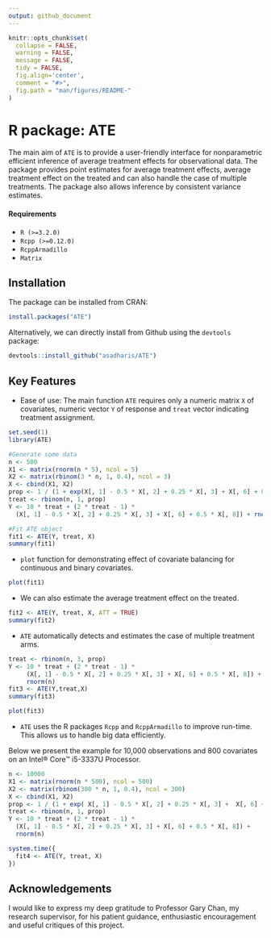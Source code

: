 ```yaml
---
output: github_document
---
```


<!-- README.md is generated from README.Rmd. Please edit that file -->

```r
knitr::opts_chunk$set(
  collapse = FALSE,
  warning = FALSE,
  message = FALSE,
  tidy = FALSE,
  fig.align='center',
  comment = "#>",
  fig.path = "man/figures/README-"
)
```

# R package: ATE

The main aim of `ATE` is to provide a user-friendly interface for nonparametric efficient inference of average 
treatment effects for observational data. The package provides point estimates for average treatment 
effects, average treatment effect on the treated and can also handle the case of multiple treatments.
The package also allows inference by consistent variance estimates.

#### Requirements
- `R (>=3.2.0)`
- `Rcpp (>=0.12.0)`
- `RcppArmadillo`
- `Matrix`

## Installation

The package can be installed from CRAN:
```r
install.packages("ATE")
```

Alternatively, we can directly install from Github using the `devtools` package:

```r
devtools::install_github("asadharis/ATE")
```

## Key Features
* Ease of use: The main function `ATE` requires only a numeric matrix `X` of covariates, numeric vector `Y` of response 
and `treat` vector indicating treatment assignment.
```r
set.seed(1)
library(ATE)

#Generate some data
n <- 500
X1 <- matrix(rnorm(n * 5), ncol = 5)
X2 <- matrix(rbinom(3 * n, 1, 0.4), ncol = 3)
X <- cbind(X1, X2)
prop <- 1 / (1 + exp(X[, 1] - 0.5 * X[, 2] + 0.25 * X[, 3] + X[, 6] + 0.5 * X[, 8]))
treat <- rbinom(n, 1, prop)
Y <- 10 * treat + (2 * treat - 1) *
  (X[, 1] - 0.5 * X[, 2] + 0.25 * X[, 3] + X[, 6] + 0.5 * X[, 8]) + rnorm(n)

#Fit ATE object
fit1 <- ATE(Y, treat, X)
summary(fit1)
```

* `plot` function for demonstrating effect of covariate balancing for continuous and binary 
covariates.

```r
plot(fit1)
```

* We can also estimate the average treatment effect on the treated. 

```r
fit2 <- ATE(Y, treat, X, ATT = TRUE)
summary(fit2)
```

* `ATE` automatically detects and estimates the case of multiple treatment arms. 

```r
treat <- rbinom(n, 3, prop)
Y <- 10 * treat + (2 * treat - 1) *
     (X[, 1] - 0.5 * X[, 2] + 0.25 * X[, 3] + X[, 6] + 0.5 * X[, 8]) +
     rnorm(n)
fit3 <- ATE(Y,treat,X)
summary(fit3)
```

```r
plot(fit3)
```

* `ATE` uses the R packages `Rcpp` and `RcppArmadillo` to improve run-time. This allows us to handle big data efficiently.

Below we present the example for 10,000 observations and 800 covariates on an Intel® Core™ i5-3337U Processor.

```r
n <- 10000
X1 <- matrix(rnorm(n * 500), ncol = 500)
X2 <- matrix(rbinom(300 * n, 1, 0.4), ncol = 300)
X <- cbind(X1, X2)
prop <- 1 / (1 + exp( X[, 1] - 0.5 * X[, 2] + 0.25 * X[, 3] +  X[, 6] + 0.5 * X[, 8]))
treat <- rbinom(n, 1, prop)
Y <- 10 * treat + (2 * treat - 1) * 
  (X[, 1] - 0.5 * X[, 2] + 0.25 * X[, 3] + X[, 6] + 0.5 * X[, 8]) +
  rnorm(n)

system.time({
  fit4 <- ATE(Y, treat, X)
})
```

## Acknowledgements 

I would like to express my deep gratitude to Professor Gary Chan, my research supervisor, for his patient guidance, enthusiastic encouragement and useful critiques of this project.
